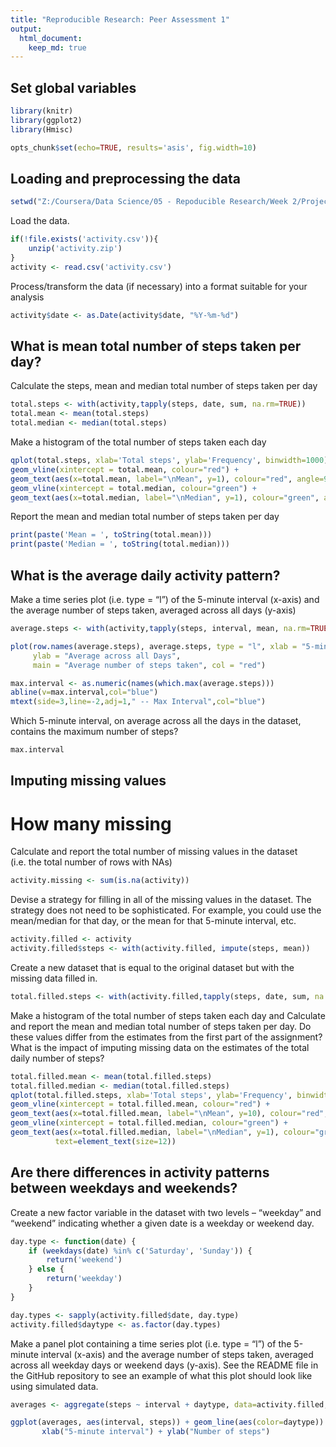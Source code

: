 ```yaml
---
title: "Reproducible Research: Peer Assessment 1"
output: 
  html_document:
    keep_md: true
---
```


## Set global variables
```r
library(knitr)
library(ggplot2)
library(Hmisc)

opts_chunk$set(echo=TRUE, results='asis', fig.width=10)
```

## Loading and preprocessing the data
```r

setwd("Z:/Coursera/Data Science/05 - Repoducible Research/Week 2/Project 1/RepData_PeerAssessment1")

```

Load the data.
```r
if(!file.exists('activity.csv')){
    unzip('activity.zip')
}
activity <- read.csv('activity.csv')
```	

Process/transform the data (if necessary) into a format suitable for your analysis
```r
activity$date <- as.Date(activity$date, "%Y-%m-%d")
```


## What is mean total number of steps taken per day?
Calculate the steps, mean and median total number of steps taken per day
```r
total.steps <- with(activity,tapply(steps, date, sum, na.rm=TRUE))
total.mean <- mean(total.steps)
total.median <- median(total.steps)
```

Make a histogram of the total number of steps taken each day 
```r
qplot(total.steps, xlab='Total steps', ylab='Frequency', binwidth=1000) +
geom_vline(xintercept = total.mean, colour="red") + 
geom_text(aes(x=total.mean, label="\nMean", y=1), colour="red", angle=90, text=element_text(size=12)) +
geom_vline(xintercept = total.median, colour="green") +
geom_text(aes(x=total.median, label="\nMedian", y=1), colour="green", angle=90, text=element_text(size=12)) 
```

Report the mean and median total number of steps taken per day
```r
print(paste('Mean = ', toString(total.mean)))
print(paste('Median = ', toString(total.median)))
```


## What is the average daily activity pattern?
Make a time series plot (i.e. type = "l") of the 5-minute interval (x-axis) and the average number of steps taken, 
averaged across all days (y-axis)
```r
average.steps <- with(activity,tapply(steps, interval, mean, na.rm=TRUE))

plot(row.names(average.steps), average.steps, type = "l", xlab = "5-min interval", 
     ylab = "Average across all Days", 
     main = "Average number of steps taken", col = "red")

max.interval <- as.numeric(names(which.max(average.steps)))
abline(v=max.interval,col="blue")
mtext(side=3,line=-2,adj=1," -- Max Interval",col="blue")
```

Which 5-minute interval, on average across all the days in the dataset, contains the maximum number of steps?
```r
max.interval
```

## Imputing missing values

# How many missing

Calculate and report the total number of missing values in the dataset (i.e. the total number of rows with NAs)
```r
activity.missing <- sum(is.na(activity))
```

Devise a strategy for filling in all of the missing values in the dataset. The strategy does not need to be sophisticated. 
For example, you could use the mean/median for that day, or the mean for that 5-minute interval, etc.
```r
activity.filled <- activity
activity.filled$steps <- with(activity.filled, impute(steps, mean))
```

Create a new dataset that is equal to the original dataset but with the missing data filled in.
```r
total.filled.steps <- with(activity.filled,tapply(steps, date, sum, na.rm=TRUE))
```

Make a histogram of the total number of steps taken each day and Calculate and report the mean and median total number of 
steps taken per day. Do these values differ from the estimates from the first part of the assignment? What is the impact 
of imputing missing data on the estimates of the total daily number of steps?
```r
total.filled.mean <- mean(total.filled.steps)
total.filled.median <- median(total.filled.steps)
qplot(total.filled.steps, xlab='Total steps', ylab='Frequency', binwidth=1000) +
geom_vline(xintercept = total.filled.mean, colour="red") + 
geom_text(aes(x=total.filled.mean, label="\nMean", y=10), colour="red", angle=90, text=element_text(size=12)) +
geom_vline(xintercept = total.filled.median, colour="green") +
geom_text(aes(x=total.filled.median, label="\nMedian", y=1), colour="green", angle=90, 
          text=element_text(size=12)) 
```

## Are there differences in activity patterns between weekdays and weekends?

Create a new factor variable in the dataset with two levels – “weekday” and “weekend” indicating whether a given date is 
a weekday or weekend day.
```r
day.type <- function(date) {
    if (weekdays(date) %in% c('Saturday', 'Sunday')) {
        return('weekend')
    } else {
        return('weekday')
    }
}

day.types <- sapply(activity.filled$date, day.type)
activity.filled$daytype <- as.factor(day.types)
```

Make a panel plot containing a time series plot (i.e. type = "l") of the 5-minute interval (x-axis) and the average number 
of steps taken, averaged across all weekday days or weekend days (y-axis). See the README file in the GitHub repository to 
see an example of what this plot should look like using simulated data.
```r
averages <- aggregate(steps ~ interval + daytype, data=activity.filled, mean)

ggplot(averages, aes(interval, steps)) + geom_line(aes(color=daytype)) + facet_grid(daytype ~ .) + 
       xlab("5-minute interval") + ylab("Number of steps")
```
